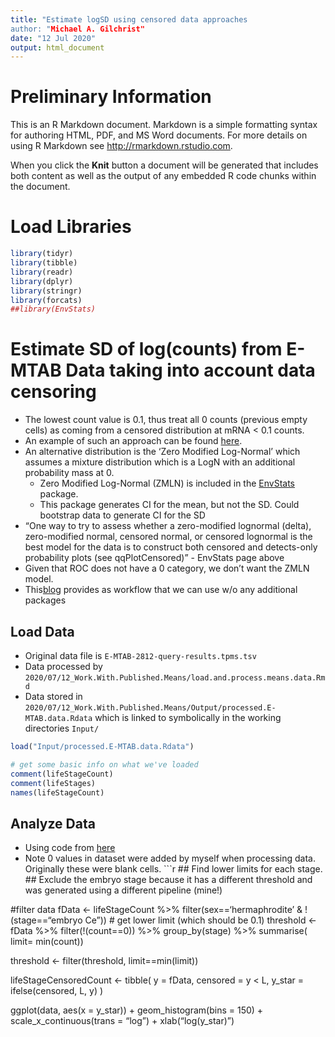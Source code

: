 ```yaml
---
title: "Estimate logSD using censored data approaches
author: "Michael A. Gilchrist"
date: "12 Jul 2020"
output: html_document
---
```


# Preliminary Information
This is an R Markdown document. Markdown is a simple formatting syntax for authoring HTML, PDF, and MS Word documents. For more details on using R Markdown see <http://rmarkdown.rstudio.com>.

When you click the **Knit** button a document will be generated that includes both content as well as the output of any embedded R code chunks within the document. 


# Load Libraries
```r
library(tidyr)
library(tibble)
library(readr)
library(dplyr)
library(stringr)
library(forcats)
##library(EnvStats) 
```

# Estimate SD of log(counts) from E-MTAB Data taking into account data censoring 
- The lowest count value is 0.1, thus treat all 0 counts (previous empty cells) as coming from a censored distribution at mRNA < 0.1 counts.
- An example of such an approach can be found [here](https://www.r-bloggers.com/fitting-censored-log-normal-data-2/).
- An alternative distribution is the 'Zero Modified Log-Normal' which assumes a mixture distribution which is a LogN with an additional probability mass at 0.
	- Zero Modified Log-Normal (ZMLN)  is included in the [EnvStats](http://finzi.psych.upenn.edu/R/library/EnvStats/html/ZeroModifiedLognormal.html) package.
	- This package generates CI for the mean, but not the SD.
   Could bootstrap data to generate CI for the SD
- "One way to try to assess whether a zero-modified lognormal (delta), zero-modified normal, censored normal, or censored lognormal is the best model for the data is to construct both censored and detects-only probability plots (see qqPlotCensored)" - EnvStats page above
- Given that ROC does not have a 0 category, we don't want the ZMLN model.
- This[blog](https://www.r-bloggers.com/fitting-censored-log-normal-data-2/) provides as workflow that we can use w/o any additional packages

## Load Data
- Original data file is `E-MTAB-2812-query-results.tpms.tsv`
- Data processed by `2020/07/12_Work.With.Published.Means/load.and.process.means.data.Rmd`
- Data stored in `2020/07/12_Work.With.Published.Means/Output/processed.E-MTAB.data.Rdata` which is linked to symbolically in the working directories `Input/`

```r

load("Input/processed.E-MTAB.data.Rdata")

# get some basic info on what we've loaded
comment(lifeStageCount) 
comment(lifeStages)
names(lifeStageCount)
```


## Analyze Data
- Using code from [here](https://www.r-bloggers.com/fitting-censored-log-normal-data-2/)
- Note 0 values in dataset were added by myself when processing data. 
Originally these were blank cells.
```r

## Find lower limits for each stage.
## Exclude the embryo stage because it has a different threshold and was generated using a different pipeline (mine!)

#filter data
fData <- lifeStageCount %>% filter(sex=='hermaphrodite' & !(stage=="embryo Ce"))
# get lower limit (which should be 0.1)
threshold <- fData %>% filter(!(count==0)) %>% group_by(stage) %>% summarise( limit= min(count))

threshold <- filter(threshold, limit==min(limit))


lifeStageCensoredCount <- tibble(
  y = fData,
  censored = y < L,
  y_star = ifelse(censored, L, y)
)


ggplot(data, aes(x = y_star)) +
  geom_histogram(bins = 150) +
  scale_x_continuous(trans = "log") +
  xlab("log(y_star)")


